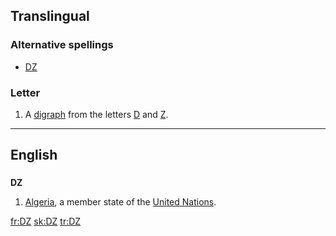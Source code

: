 {{also|.dz}}
==Translingual==
{{mul-script}}

===Alternative spellings===
* [[Ǳ]]

===Letter===
{{mul-letter|upper=DZ|mixed=Dz|lower=dz|script=Latn}}

# A [[digraph]] from the letters [[D]] and [[Z]].

----

==English==

==={{abbreviation}}===
'''DZ'''

# [[Algeria]], a member state of the [[United Nations]].

[[fr:DZ]]
[[sk:DZ]]
[[tr:DZ]]